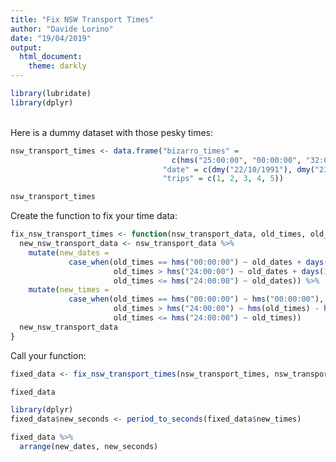 ```yaml
---
title: "Fix NSW Transport Times"
author: "Davide Lorino"
date: "19/04/2019"
output: 
  html_document:
    theme: darkly
---
```


```r
library(lubridate)
library(dplyr)
```
<br>
Here is a dummy dataset with those pesky times:

```r
nsw_transport_times <- data.frame("bizarro_times" = 
                                    c(hms("25:00:00", "00:00:00", "32:00:00", "19:00:00", "21:00:00")),
                                  "date" = c(dmy("22/10/1991"), dmy("23/10/1991"), dmy("24/10/1991"), dmy("25/10/1991"), dmy("26/10/1991")), 
                                  "trips" = c(1, 2, 3, 4, 5))

nsw_transport_times
```

Create the function to fix your time data:

```r
fix_nsw_transport_times <- function(nsw_transport_data, old_times, old_dates){
  new_nsw_transport_data <- nsw_transport_data %>%
    mutate(new_dates = 
             case_when(old_times == hms("00:00:00") ~ old_dates + days(1),
                       old_times > hms("24:00:00") ~ old_dates + days(1),
                       old_times <= hms("24:00:00") ~ old_dates)) %>%
    mutate(new_times =
             case_when(old_times == hms("00:00:00") ~ hms("00:00:00"),
                       old_times > hms("24:00:00") ~ hms(old_times) - hms("24:00:00"),
                       old_times <= hms("24:00:00") ~ old_times))
  new_nsw_transport_data
} 

```

Call your function:

```r

fixed_data <- fix_nsw_transport_times(nsw_transport_times, nsw_transport_times$bizarro_times, nsw_transport_times$date)

fixed_data
```


```r
library(dplyr)
fixed_data$new_seconds <- period_to_seconds(fixed_data$new_times)

fixed_data %>%
  arrange(new_dates, new_seconds)

```